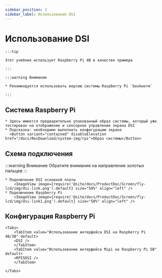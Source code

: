 ```yaml
---
sidebar_position: 2
sidebar_label: Использование DSI
---
```





# Использование DSI

    :::tip

    Этот учебник использует Raspberry Pi 4B в качестве примера

    :::

    :::warning Внимание

    * Рекомендуется использовать версию системы Raspberry Pi `bookworm`

    :::

## Система Raspberry Pi
    * Здесь имеется предварительно упакованный образ системы, который уже тестирован на отображение и сенсорное управление экрана DSI
    * Подсказка: необходимо выполнить конфигурацию экрана
      <Button variant="contained" disableElevation href="/docs/ResDownload/system-img/rpi">Образ системы</Button>

## Схема подключения

:::warning Внимание
Обратите внимание на направление золотых пальцев
:::


    * Подключение DSI основной платы
        <ImageView image={require('@site/docs/ProductDoc/Screen/fly-lcd/img/dsi-link.png').default} size="50%" align="left" />
    * Подключение Raspberry Pi
        <ImageView image={require('@site/docs/ProductDoc/Screen/fly-lcd/img/dsi-link1.png').default} size="50%" align="left" />

## Конфигурация Raspberry Pi

    <Tabs>
        <TabItem value="Использование интерфейса DSI на Raspberry Pi 4B/3B" default>
        <DSI />
        </TabItem>
        <TabItem value="Использование интерфейса Mipi на Raspberry Pi 5B" default>
        <RPI5DSI />
        </TabItem>

    </Tabs>

